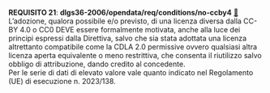 ::: {#req-21 .callout-important appearance="simple" icon=false}
[**REQUISITO 21**]{.testo-rosso}: **dlgs36-2006/opendata/req/conditions/no-ccby4** [🔗](#req-21){.link-req}<br>
L'adozione, qualora possibile e/o previsto, di una licenza diversa dalla CC-BY 4.0 o CC0 DEVE essere formalmente motivata, anche alla luce dei principi espressi dalla Direttiva, salvo che sia stata adottata una licenza altrettanto compatibile come la CDLA 2.0 permissive ovvero qualsiasi altra licenza aperta equivalente o meno restrittiva, che consenta il riutilizzo salvo obbligo di attribuzione, dando credito al concedente.<br>
Per le serie di dati di elevato valore vale quanto indicato nel Regolamento (UE) di esecuzione n. 2023/138.
:::
